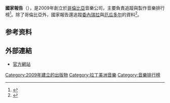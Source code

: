 {{noteTA
|G1=Music
}}
{{Infobox company
| name = National-Report
| logo = 
| type = 
| slogan =
| foundation = 2009年
| founder = 
| location= [[哥倫比亞|哥倫比亞]]
| industry = 音樂
| products = 
| homepage = {{URL|https://national-report.com/}}
}}

'''國家報告'''（{{lang-en|'''National-Report'''}}），是2009年創立於[[哥倫比亞|哥倫比亞]]音樂公司，主要負責追蹤與製作音樂排行榜<ref>{{cite web|url=http://www.estereofonica.com/carlos-vives-lidera-en-los-listados-de-la-radio-en-colombia-con-volvi-a-nacer/|title=Carlos Vives lidera los listados de la radio en Colombia con "Volví a Nacer"|date=2012-10-09|access-date=2012-10-25|publisher=Esterofonica|archive-date=2012-10-11|archive-url=https://web.archive.org/web/20121011194322/http://www.estereofonica.com/carlos-vives-lidera-en-los-listados-de-la-radio-en-colombia-con-volvi-a-nacer/|dead-url=no}}</ref>。除了哥倫比亞外，國家報告還追蹤[[委內瑞拉|委內瑞拉]]與[[厄瓜多尔|厄瓜多尔]]的資料<ref>{{cite web|url=http://venezuela.national-report.com/reportes.php|title=Reportes National-Report|publisher=National-Report|access-date=2012-06-03|archive-url=https://web.archive.org/web/20120615191538/http://www.venezuela.national-report.com/reportes.php|archive-date=2012-06-15|dead-url=no}}</ref>。

==参考资料==
{{reflist}}

==外部連結==
*[https://national-report.com/ 官方網站] {{Wayback|url=https://national-report.com/ |date=20200601205819 }}

{{Record Charts}}

[[Category:2009年建立的出版物|Category:2009年建立的出版物]]
[[Category:拉丁美洲音樂|Category:拉丁美洲音樂]]
[[Category:音樂排行榜|Category:音樂排行榜]]